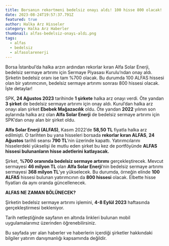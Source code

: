 ```yaml
---
title: Borsanın rekortmeni bedelsiz onayı aldı! 100 hisse 800 olacak!
date: 2023-08-24T19:57:37.791Z
featured: true
author: Halka Arz Hisseler
category: Halka Arz Haberler
thumbnail: alfas-bedelsiz-onayı-aldı.png
tags:
  - alfas
  - bedelsiz
  - alfasolarenerji
---
```

Borsa İstanbul’da halka arzın ardından rekorlar kıran Alfa Solar Enerji, bedelsiz sermaye artırımı için Sermaye Piyasası Kurulu’ndan onay aldı. Şirketin bedelsiz oranı ise tam %700 olacak. Bu durumda 100 ALFAS hissesi olan bir yatırımcının, bedelsiz sermaye artırımı sonrası 800 hissesi olacak. İşte detaylar!

SPK, **24 Ağustos 2023** tarihinde **1 şirkete** halka arz onayı verdi. Öte yandan **3 şirket** de bedelsiz sermaye artırımı için onay aldı. Kurul’dan halka arz onayı alan şirket **Ebebek Mağazacılık** oldu. Öte yandan **2022** yılının son aylarında halka arz olan **Alfa Solar Enerji** de bedelsiz sermaye artırımı için SPK’dan onay alan bir şirket oldu.

**Alfa Solar Enerji (ALFAS)**, Kasım 2022’de **58,50 TL** fiyatla halka arz edilmişti. O tarihten bu yana hisseleri borsada **rekorlar kıran ALFAS**, **24 Ağustos** tarihli seansı **790 TL**’nin üzerinde kapattı. Yatırımcılarını hisselerdeki yükselişi ile mutlu eden şirket bu kez de portföyünde **ALFAS hissesi bulunanların hisse adetlerini katlayacak.**

Şirket, **%700** **oranında bedelsiz sermaye artırımı** gerçekleştirecek. Mevcut sermayesi **46 milyon TL** olan **Alfa Solar Enerji**’nin bedelsiz sermaye artırımı sermayesi **368 milyon TL**’ye yükselecek. Bu durumda, örneğin elinde **100 ALFAS** hissesi bulunan yatırımcının da **800 hissesi** olacak. Elbette hisse fiyatları da aynı oranda güncellenecek.

**ALFAS NE ZAMAN BÖLÜNECEK?**

Şirketin bedelsiz sermaye artırımı işlemini, **4-8 Eylül 2023** haftasında gerçekleştirmesi bekleniyor.

Tarih netleştiğinde sayfanın en altında linkleri bulunan mobil uygulamalarımız üzerinden öğrenebilirsiniz.

Bu sayfada yer alan haberler ve haberlerin içerdiği şirketler hakkındaki bilgiler yatırım danışmanlığı kapsamında değildir.